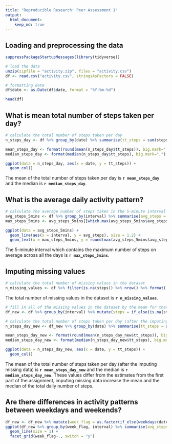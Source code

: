 ```yaml
---
title: "Reproducible Research: Peer Assessment 1"
output: 
  html_document:
    keep_md: true
---
```


## Loading and preprocessing the data
```r
suppressPackageStartupMessages(library(tidyverse))

# load the data
unzip(zipfile = "activity.zip", files = "activity.csv")
df <- read.csv("activity.csv", stringsAsFactors = FALSE)

# formatting date
df$date <- as.Date(df$date, format = "%Y-%m-%d")

head(df)
```



## What is mean total number of steps taken per day?
```r
# calculate the total number of steps taken per day
n_steps_day <- df %>% group_by(date) %>% summarise(tt_steps = sum(steps, na.rm = TRUE)) %>% ungroup()

mean_steps_day <- format(round(mean(n_steps_day$tt_steps)), big.mark=",")
median_steps_day <- format(median(n_steps_day$tt_steps), big.mark=",")

ggplot(data = n_steps_day, aes(x = date, y = tt_steps)) + 
  geom_col()
```

The mean of the total number of steps taken per day is **`r mean_steps_day`** and the median is **`r median_steps_day`**.


## What is the average daily activity pattern?
```r
# calculate the average number of steps taken in the 5-minute interval
avg_steps_5mins <- df %>% group_by(interval) %>% summarise(avg_steps = mean(steps, na.rm = TRUE)) %>% ungroup()
max_steps_5mins <- avg_steps_5mins[[which.max(avg_steps_5mins$avg_steps), "interval"]]

ggplot(data = avg_steps_5mins) + 
  geom_line(aes(x = interval, y = avg_steps), size = 1.2) + 
  geom_text(x = max_steps_5mins, y = round(max(avg_steps_5mins$avg_steps)+5), label = paste("maximum:", as.character(max_steps_5mins)))
```

The 5-minute interval which contains the maximum number of steps on average across all the days is **`r max_steps_5mins`**.

## Imputing missing values
```r
# calculate the total number of missing values in the dataset
n_missing_values <- df %>% filter(is.na(steps)) %>% nrow() %>% format(., big.mark=",")
```
The total number of missing values in the dataset is **`r n_missing_values`**.


```r
# fill in all of the missing values in the dataset by the mean for that 5-minute interval
df_new <- df %>% group_by(interval) %>% mutate(steps = if_else(is.na(steps), as.integer(round(mean(steps, na.rm = TRUE))), steps))

# calculate the total number of steps taken per day (after the imputing missing data)
n_steps_day_new <- df_new %>% group_by(date) %>% summarise(tt_steps = sum(steps)) %>% ungroup()

mean_steps_day_new <- format(round(mean(n_steps_day_new$tt_steps)), big.mark=",")
median_steps_day_new <- format(median(n_steps_day_new$tt_steps), big.mark=",")

ggplot(data = n_steps_day_new, aes(x = date, y = tt_steps)) + 
  geom_col()
```

The mean of the total number of steps taken per day (after the imputing missing data) is **`r mean_steps_day_new`** and the median is **`r median_steps_day_new`**.
These values differ from the estimates from the first part of the assignment, imputing missing data increase the mean and the median of the total daily number of steps.

## Are there differences in activity patterns between weekdays and weekends?

```r
df_new <- df_new %>% mutate(week_flag = as.factor(if_else(weekdays(date) %in% c("samedi", "dimanche"), "weekend", "weekday")))
ggplot(df_new %>% group_by(week_flag, interval) %>% summarise(avg_steps = mean(steps)), aes(x = interval, y = avg_steps)) + 
  geom_line(size = 1) +
  facet_grid(week_flag~., switch = "y")
```